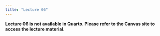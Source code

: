 ```yaml
---
title: "Lecture 06"
---
```

<!-- 
### Lecture 06a
[Full Screen](lecture-06.qmd) | [PDF]() 

```{=html}
<iframe class="slide-deck" src="lecture-06.html" height="420" width="747" style="border: 1px solid #2e3846;"></iframe>
``` 
-->

::: callout-important
**Lecture 06 is not available in Quarto. Please refer to the Canvas site to access the lecture material.**
:::
